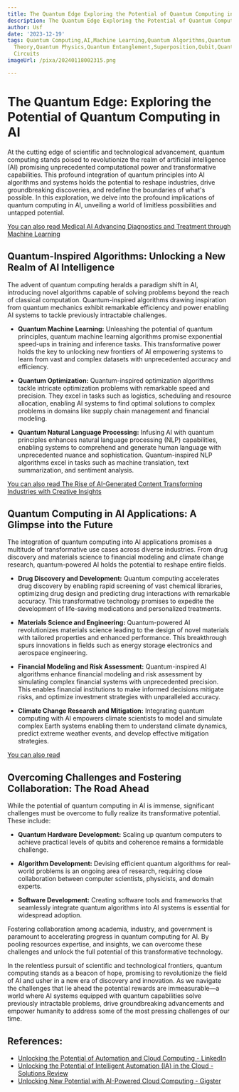 ```yaml
---
title: The Quantum Edge Exploring the Potential of Quantum Computing in AI
description: The Quantum Edge Exploring the Potential of Quantum Computing in AI
author: Usf
date: '2023-12-19'
tags: Quantum Computing,AI,Machine Learning,Quantum Algorithms,Quantum Information
  Theory,Quantum Physics,Quantum Entanglement,Superposition,Qubit,Quantum Gates,Quantum
  Circuits
imageUrl: /pixa/20240118002315.png

---
```

# The Quantum Edge: Exploring the Potential  of Quantum Computing in AI

At the cutting edge of scientific and technological advancement, quantum computing stands poised to revolutionize  the realm of artificial intelligence (AI) promising unprecedented computational power and transformative capabilities. This profound integration of quantum principles into AI algorithms and systems holds the potential to reshape industries, drive groundbreaking discoveries, and redefine the boundaries of what's possible.  In this exploration, we delve into the profound implications of quantum computing in AI,  unveiling a world of limitless possibilities and untapped potential.

[You can also read Medical  AI Advancing Diagnostics and Treatment through Machine Learning](Medical%20AI%20Advancing%20Diagnostics%20and%20Treatment%20through%20Machine%20Learning)


## Quantum-Inspired Algorithms: Unlocking a New Realm of AI Intelligence

The advent of quantum computing heralds a paradigm shift in  AI, introducing novel algorithms capable of solving problems beyond the reach of classical computation. Quantum-inspired algorithms drawing inspiration from quantum mechanics exhibit remarkable efficiency and power enabling AI systems to tackle previously intractable challenges.

- **Quantum Machine Learning:** Unleashing  the potential of quantum  principles, quantum machine learning algorithms promise  exponential speed-ups  in training and  inference tasks. This transformative power holds the key to  unlocking  new frontiers of AI  empowering systems to learn from vast and complex datasets with unprecedented accuracy and efficiency.

- **Quantum Optimization:** Quantum-inspired optimization algorithms tackle intricate optimization problems with remarkable speed and precision. They excel in  tasks such  as logistics, scheduling and resource allocation, enabling AI systems  to find optimal  solutions to complex problems in domains like supply chain management and financial modeling.

- **Quantum Natural  Language Processing:**  Infusing AI with quantum principles enhances natural language processing (NLP)  capabilities, enabling systems to comprehend and generate human language with unprecedented nuance  and sophistication. Quantum-inspired NLP algorithms excel in  tasks such as  machine translation, text summarization, and sentiment analysis.

[You can also read The Rise of AI-Generated Content Transforming Industries with Creative Insights](The%20Rise%20of%20AI-Generated%20Content%20Transforming%20Industries%20with%20Creative%20Insights)


## Quantum Computing  in  AI Applications: A Glimpse into the Future

The  integration  of quantum computing into AI applications promises a multitude of  transformative use cases across diverse industries. From  drug discovery and materials  science to financial modeling and climate change research, quantum-powered AI holds  the  potential to reshape entire fields.

- **Drug Discovery and  Development:** Quantum computing accelerates  drug discovery by enabling rapid screening of vast chemical libraries, optimizing drug design and predicting drug  interactions with remarkable accuracy. This transformative  technology promises to expedite the  development  of life-saving medications and personalized treatments.

- **Materials Science and Engineering:** Quantum-powered AI revolutionizes materials science leading to the  design  of novel materials with tailored properties and enhanced performance. This breakthrough spurs innovations in  fields such as  energy storage electronics and aerospace engineering.

- **Financial Modeling and Risk Assessment:** Quantum-inspired AI algorithms enhance financial modeling and risk assessment by simulating complex financial systems with unprecedented  precision.  This enables financial institutions to make informed decisions mitigate  risks, and optimize investment strategies with unparalleled accuracy.

- **Climate Change Research and Mitigation:** Integrating quantum computing with AI empowers climate scientists to model and simulate complex Earth systems enabling them to understand climate dynamics, predict extreme weather events, and develop effective mitigation strategies.

[You can also read ]()


## Overcoming Challenges and Fostering Collaboration: The Road  Ahead

While the potential of quantum computing in AI  is  immense, significant  challenges must be overcome to fully realize its transformative potential. These include:

- **Quantum Hardware Development:** Scaling up quantum computers  to  achieve practical  levels of qubits and coherence  remains a formidable challenge.

- **Algorithm Development:** Devising efficient quantum algorithms for real-world problems  is an ongoing  area of research, requiring close collaboration between computer scientists, physicists, and domain experts.

- **Software Development:** Creating software tools and frameworks that seamlessly integrate quantum algorithms into AI systems is essential for widespread  adoption.

Fostering collaboration among academia, industry,  and government is paramount to accelerating progress  in quantum computing for AI. By  pooling resources expertise, and insights, we can overcome these challenges and unlock the full potential of  this  transformative technology.

In the relentless pursuit of scientific and technological frontiers,  quantum computing stands as a beacon of hope, promising to revolutionize the  field of AI and usher in a new era  of discovery and innovation. As we navigate  the challenges that lie ahead the  potential rewards are immeasurable—a world where AI systems equipped with quantum capabilities solve previously intractable problems, drive groundbreaking advancements and  empower humanity  to address some of the most  pressing challenges of our time.

## References:
- [Unlocking the Potential of Automation and Cloud Computing - LinkedIn](https://www.linkedin.com/pulse/unlocking-potential-automation-cloud-computing-ric-acevedo-dpqie?trk=article-ssr-frontend-pulse_more-articles_related-content-card)
- [Unlocking the Potential of Intelligent Automation (IA) in the Cloud - Solutions Review](https://solutionsreview.com/business-process-management/unlocking-the-potential-of-intelligent-automation-ia-in-the-cloud/)
- [Unlocking New Potential with AI-Powered Cloud Computing - Gigster](https://gigster.com/blog/ai-powered-cloud-computing/)
